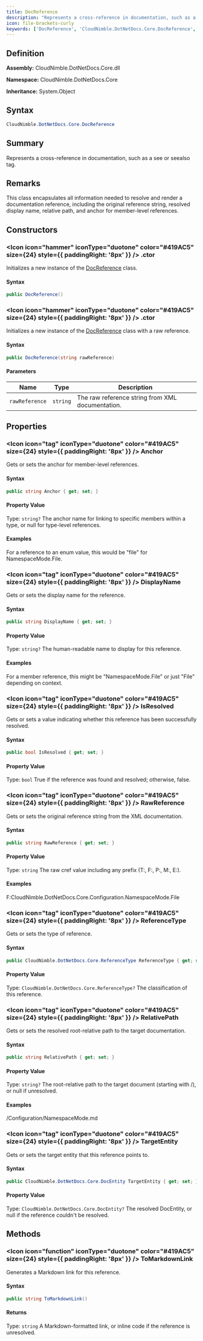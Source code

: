 ```yaml
---
title: DocReference
description: "Represents a cross-reference in documentation, such as a see or seealso tag."
icon: file-brackets-curly
keywords: ['DocReference', 'CloudNimble.DotNetDocs.Core.DocReference', 'CloudNimble.DotNetDocs.Core', 'class', 'System.Object']
---
```


## Definition

**Assembly:** CloudNimble.DotNetDocs.Core.dll

**Namespace:** CloudNimble.DotNetDocs.Core

**Inheritance:** System.Object

## Syntax

```csharp
CloudNimble.DotNetDocs.Core.DocReference
```

## Summary

Represents a cross-reference in documentation, such as a see or seealso tag.

## Remarks

This class encapsulates all information needed to resolve and render a documentation reference,
            including the original reference string, resolved display name, relative path, and anchor for
            member-level references.

## Constructors

### <Icon icon="hammer" iconType="duotone" color="#419AC5" size={24} style={{ paddingRight: '8px' }} />  .ctor

Initializes a new instance of the [DocReference](/api-reference/CloudNimble/DotNetDocs/Core/DocReference) class.

#### Syntax

```csharp
public DocReference()
```

### <Icon icon="hammer" iconType="duotone" color="#419AC5" size={24} style={{ paddingRight: '8px' }} />  .ctor

Initializes a new instance of the [DocReference](/api-reference/CloudNimble/DotNetDocs/Core/DocReference) class with a raw reference.

#### Syntax

```csharp
public DocReference(string rawReference)
```

#### Parameters

| Name | Type | Description |
|------|------|-------------|
| `rawReference` | `string` | The raw reference string from XML documentation. |

## Properties

### <Icon icon="tag" iconType="duotone" color="#419AC5" size={24} style={{ paddingRight: '8px' }} />  Anchor

Gets or sets the anchor for member-level references.

#### Syntax

```csharp
public string Anchor { get; set; }
```

#### Property Value

Type: `string?`
The anchor name for linking to specific members within a type, or null for type-level references.

#### Examples

For a reference to an enum value, this would be "file" for NamespaceMode.File.

### <Icon icon="tag" iconType="duotone" color="#419AC5" size={24} style={{ paddingRight: '8px' }} />  DisplayName

Gets or sets the display name for the reference.

#### Syntax

```csharp
public string DisplayName { get; set; }
```

#### Property Value

Type: `string?`
The human-readable name to display for this reference.

#### Examples

For a member reference, this might be "NamespaceMode.File" or just "File" depending on context.

### <Icon icon="tag" iconType="duotone" color="#419AC5" size={24} style={{ paddingRight: '8px' }} />  IsResolved

Gets or sets a value indicating whether this reference has been successfully resolved.

#### Syntax

```csharp
public bool IsResolved { get; set; }
```

#### Property Value

Type: `bool`
True if the reference was found and resolved; otherwise, false.

### <Icon icon="tag" iconType="duotone" color="#419AC5" size={24} style={{ paddingRight: '8px' }} />  RawReference

Gets or sets the original reference string from the XML documentation.

#### Syntax

```csharp
public string RawReference { get; set; }
```

#### Property Value

Type: `string`
The raw cref value including any prefix (T:, F:, P:, M:, E:).

#### Examples

F:CloudNimble.DotNetDocs.Core.Configuration.NamespaceMode.File

### <Icon icon="tag" iconType="duotone" color="#419AC5" size={24} style={{ paddingRight: '8px' }} />  ReferenceType

Gets or sets the type of reference.

#### Syntax

```csharp
public CloudNimble.DotNetDocs.Core.ReferenceType ReferenceType { get; set; }
```

#### Property Value

Type: `CloudNimble.DotNetDocs.Core.ReferenceType?`
The classification of this reference.

### <Icon icon="tag" iconType="duotone" color="#419AC5" size={24} style={{ paddingRight: '8px' }} />  RelativePath

Gets or sets the resolved root-relative path to the target documentation.

#### Syntax

```csharp
public string RelativePath { get; set; }
```

#### Property Value

Type: `string?`
The root-relative path to the target document (starting with /), or null if unresolved.

#### Examples

/Configuration/NamespaceMode.md

### <Icon icon="tag" iconType="duotone" color="#419AC5" size={24} style={{ paddingRight: '8px' }} />  TargetEntity

Gets or sets the target entity that this reference points to.

#### Syntax

```csharp
public CloudNimble.DotNetDocs.Core.DocEntity TargetEntity { get; set; }
```

#### Property Value

Type: `CloudNimble.DotNetDocs.Core.DocEntity?`
The resolved DocEntity, or null if the reference couldn't be resolved.

## Methods

### <Icon icon="function" iconType="duotone" color="#419AC5" size={24} style={{ paddingRight: '8px' }} />  ToMarkdownLink

Generates a Markdown link for this reference.

#### Syntax

```csharp
public string ToMarkdownLink()
```

#### Returns

Type: `string`
A Markdown-formatted link, or inline code if the reference is unresolved.

